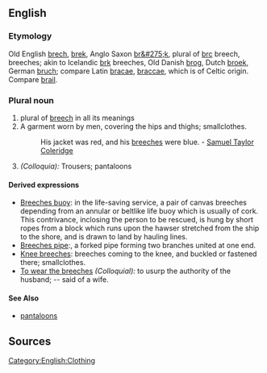 ==English==
===Etymology===
Old English [[brech]], [[brek]], Anglo Saxon [[br&#275;k]], plural of [[brc]] breech, breeches; akin to Icelandic [[brk]] breeches, Old Danish [[brog]], Dutch [[broek]], German [[bruch]]; compare Latin [[bracae]], [[braccae]], which is of Celtic origin. Compare [[brail]].
===Plural noun===
# plural of [[breech]] in all its meanings
#A garment worn by men, covering the hips and thighs; smallclothes.
#:His jacket was red, and his [[breeches]] were blue. - [[Samuel Taylor Coleridge]]
#''(Colloquia):'' Trousers; pantaloons

====Derived expressions====
*[[Breeches buoy]]: in the life-saving service, a pair of canvas breeches depending from an annular or beltlike life buoy which is usually of cork. This contrivance, inclosing the person to be rescued, is hung by short ropes from a block which runs upon the hawser stretched from the ship to the shore, and is drawn to land by hauling lines.
*[[Breeches pipe]]:, a forked pipe forming two branches united at one end.
*[[Knee breeches]]: breeches coming to the knee, and buckled or fastened there; smallclothes.
*[[To wear the breeches]] ''(Colloquial):'' to usurp the authority of the husband; -- said of a wife. 
====See Also====
*[[pantaloons]]

==Sources==
{{Webster 1913}}

[[Category:English:Clothing]]